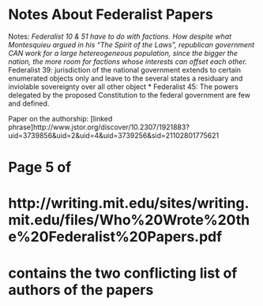 Notes About Federalist Papers
========================================================

Notes:
*Federalist 10 & 51 have to do with factions.  How despite what Montesquieu argued in his "The Spirit of the Laws", republican government CAN work for a large hetereogeneous population, since the bigger the nation, the more room for factions whose interests can offset each other.  
*Federalist 39:  jurisdiction of the national government extends to certain enumerated objects only and leave to the several states a residuary and inviolable sovereignty over all other object 
* Federalist 45:  The powers delegated by the proposed Constitution to the federal government are 
few and defined.

Paper on the authorship:
[linked phrase]http://www.jstor.org/discover/10.2307/1921883?uid=3739856&uid=2&uid=4&uid=3739256&sid=21102801775621

# Page 5 of 
# http://writing.mit.edu/sites/writing.mit.edu/files/Who%20Wrote%20the%20Federalist%20Papers.pdf
# contains the two conflicting list of authors of the papers